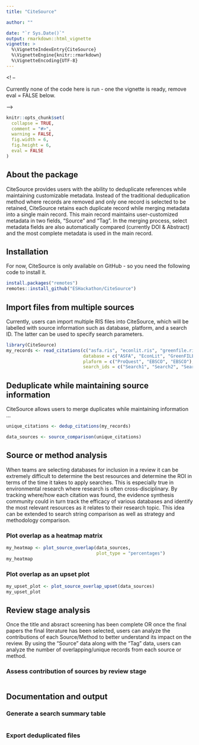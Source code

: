 ```yaml
---
title: "CiteSource"

author: ""

date: "`r Sys.Date()`"
output: rmarkdown::html_vignette
vignette: >
  %\VignetteIndexEntry{CiteSource}
  %\VignetteEngine{knitr::rmarkdown}
  %\VignetteEncoding{UTF-8}
---
```



<! -- 

Currently none of the code here is run - one the vignette is ready, remove eval = FALSE below.

--> 

```r
knitr::opts_chunk$set(
  collapse = TRUE,
  comment = "#>",
  warning = FALSE,
  fig.width = 6,
  fig.height = 6,
  eval = FALSE
)
```

## About the package 

CiteSource provides users with the ability to deduplicate references while maintaining customizable metadata. Instead of the traditional deduplication method where records are removed and only one record is selected to be retained, CiteSource retains each duplicate record while merging metadata into a single main record. This main record maintains user-customized metadata in two fields, "Source" and "Tag". In the merging process, select metadata fields are also automatically compared (currently DOI & Abstract) and the most complete metadata is used in the main record.

## Installation

For now, CiteSource is only available on GitHub - so you need the following code to install it.

```r
install.packages("remotes")
remotes::install_github("ESHackathon/CiteSource")

```


## Import files from multiple sources

Currently, users can import multiple RIS files into CiteSource, which will be labelled with source information such as database, platform, and a search ID. The latter can be used to specify search parameters. 

```r
library(CiteSource)
my_records <- read_citations(c("asfa.ris", "econlit.ris", "greenfile.ris"),
                             database = c("ASFA", "EconLit", "GreenFILE"),
                             plaform = c("ProQuest", "EBSCO", "EBSCO"),
                             search_ids = c("Search1", "Search2", "Search3"))

```


## Deduplicate while maintaining source information

CiteSource allows users to merge duplicates while maintaining information ...

```r

unique_citations <- dedup_citations(my_records)

data_sources <- source_comparison(unique_citations)

```

## Source or method analysis

When teams are selecting databases for inclusion in a review it can be extremely difficult to determine the best resources and determine the ROI in terms of the time it takes to apply searches. This is especially true in environmental research where research is often cross-disciplinary. By tracking where/how each citation was found, the evidence synthesis community could in turn track the efficacy of various databases and identify the most relevant resources as it relates to their research topic. This idea can be extended to search string comparison as well as strategy and methodology comparison.

### Plot overlap as a heatmap matrix

```r

my_heatmap <- plot_source_overlap(data_sources, 
                                  plot_type = "percentages")
my_heatmap 

```


### Plot overlap as an upset plot

```r

my_upset_plot <- plot_source_overlap_upset(data_sources)
my_upset_plot

```

## Review stage analysis

Once the title and absract screening has been complete OR once the final papers the final literature has been selected, users can analyze the contributions of each Source/Method to better understand its impact on the review. By using the "Source" data along with the "Tag" data, users can analyze the number of overlapping/unique records from each source or method.

### Assess contribution of sources by review stage

```r

```

## Documentation and output

### Generate a search summary table

```r

```

### Export deduplicated files

```r

```

